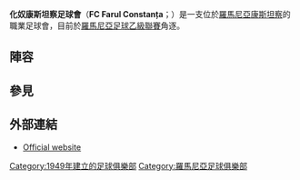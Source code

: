 {{unreferenced|time=2015-08-08T07:28:09+00:00}}
{{Infobox football club
| clubname   = 化奴
| current    = 
| image      = 
| fullname   = Fotbal Club Farul Constanța
| nickname   = ''Marinarii'' (The Sailors)<br />''Rechinii'' (The Sharks)
| ounded     = {{start date and age|df=yes|1949}}
| ground     = [[法烏爾體育場|法烏爾體育場]]
| capacity   = 18,500
| owner      = Giani Nedelcu
| chairman   = Auraş Braşoveanu
| manager    = [[Constantin_Gache|Constantin Gache]]
| league     = [[羅馬尼亞足球甲級聯賽|羅馬尼亞足球甲級聯賽]]
| season     = 2021–22
| position   = 羅馬甲，第 5 位
| website    = http://www.fcfarul.ro/
| shirtsupplier = [[Lotto,_Inc.|Lotto]]
| shirtsponsors = Consiliul Judeţean Constanţa
| pattern_la1 = 
| pattern_b1=_thinwhitesides
| pattern_ra1=
| leftarm1=4F86F7
| body1=4F86F7
| rightarm1=4F86F7
| shorts1=4F86F7
| socks1=4F86F7
| pattern_la2=
| pattern_b2=_thinblacksides
| pattern_ra2=
| leftarm2=FFFFFF
| body2=FFFFFF
| rightarm2=FFFFFF
| shorts2=000000
| socks2=000000
}}

'''化奴康斯坦察足球會'''（'''FC Farul Constanța'''；{{IPA-ro|fe t͡ʃe ˈfarul konˈstant͡sa}}）是一支位於[[羅馬尼亞|羅馬尼亞]][[康斯坦察|康斯坦察]]的職業足球會，目前於[[羅馬尼亞足球乙級聯賽|羅馬尼亞足球乙級聯賽]]角逐。

== 陣容 ==
{{updated|2015年8月7日}}
{{Fs start}}
{{Fs player|no= 2|nat= ROU |name=[[Robert_Băjan|Robert Băjan]]|pos=DF}}
{{Fs player|no=3 |nat= ROU |name=[[Daniel_Ciobanu|Daniel Ciobanu]]|pos=DF}}
{{Fs player|no= 6|nat= ROU |name=[[Ionuț_Plămadă|Ionuț Plămadă]]|pos=MF}}
{{Fs player|no= 7|nat= ROU |name=[[Florin_Pătraşcu|Florin Pătraşcu]]|pos=DF}}
{{Fs player|no= 9|nat= ROU |name=[[Sorin_Chiţu|Sorin Chiţu]]|pos=FW}}
{{Fs player|no=10|nat= ROU |name=[[Vasilică_Cristocea|Vasilică Cristocea]]|pos=MF}}
{{Fs player|no=13|nat= ROU |name=[[Daniel_Barna|Daniel Barna]]|pos=DF}}
{{Fs player|no=12|nat= ROU |name=[[Bogdan_Olaru|Bogdan Olaru]]|pos=GK}}
{{Fs player|no=20|nat= ROU |name=[[Robert_Pâslaru|Robert Pâslaru]]|pos=MF}}
{{Fs player|no=25|nat= ROU |name=[[Adrian_Pătulea|Adrian Pătulea]]|pos=FW}}
{{Fs player|no=99|nat= ROU |name=[[Alexandru_Muscă|Alexandru Muscă]]|pos=FW}}
{{Fs player|no=  |nat= ROU |name=[[Iulian_Dinu|Iulian Dinu]]|pos=GK}}
{{Fs player|no=  |nat= ROU |name=[[Cristian_Nanu|Cristian Nanu]]|pos=GK}}
{{Fs player|no=  |nat= ROU |name=[[Silviu_Ilie|Silviu Ilie]]|pos=DF}}
{{Fs player|no=  |nat= ROU |name=[[Doru_Bratu|Doru Bratu]]|pos=DF}}
{{Fs mid}}
{{Fs player|no=  |nat= ROU |name=[[Marius_Rusu|Marius Rusu]]|pos=DF}}
{{Fs player|no=  |nat= ROU |name=[[Bogdan_Meleandră|Bogdan Meleandră]]|pos=DF}}
{{Fs player|no=  |nat= ROU |name=[[Bogdan_Topor|Bogdan Topor]]|pos=DF}}
{{Fs player|no=  |nat= ROU |name=[[Tudor_Ţăranu|Tudor Ţăranu]]|pos=DF}}
{{Fs player|no=  |nat= ROU |name=[[Elvis_Otei|Elvis Otei]]|pos=DF}}
{{Fs player|no=  |nat= ROU |name=[[Mihai_Nicorec|Mihai Nicorec]]|pos=MF}}
{{Fs player|no=  |nat= ROU |name=[[Ciprian_Milea|Ciprian Milea]]|pos=MF}}
{{Fs player|no=  |nat= ROU |name=[[Alexandru_Grigoraş|Alexandru Grigoraş]]|pos=MF}}
{{Fs player|no=  |nat= ROU |name=[[Ninel_Corcoveanu|Ninel Corcoveanu]]|pos=MF}}
{{Fs player|no=  |nat= ROU |name=[[Alexandru_Vieru|Alexandru Vieru]]|pos=MF}}
{{Fs player|no=  |nat= ROU |name=[[Vlad_Suciu|Vlad Suciu]]|pos=MF}}
{{Fs player|no=  |nat= ROU |name=[[Alexandru_Matei_(footballer)|Alexandru Matei]]|pos=MF}}
{{Fs player|no=  |nat= ROU |name=[[Bogdan_Boritz|Bogdan Boritz]]|pos=MF}}
{{Fs player|no=  |nat= ROU |name=[[Valentin_Ion|Valentin Ion]]|pos=FW}}
{{Fs player|no=  |nat= ROU |name=[[Georgian_Butoi|Georgian Butoi]]|pos=FW}}
{{Fs end}}

== 參見 ==
{{reflist|2}}

== 外部連結 ==
{{Portal|Romanian football}}
*[http://www.fcfarul.ro/ Official website] {{Wayback|url=http://www.fcfarul.ro/ |date=20070809203434 }}

[[Category:1949年建立的足球俱樂部|Category:1949年建立的足球俱樂部]]
[[Category:羅馬尼亞足球俱樂部|Category:羅馬尼亞足球俱樂部]]